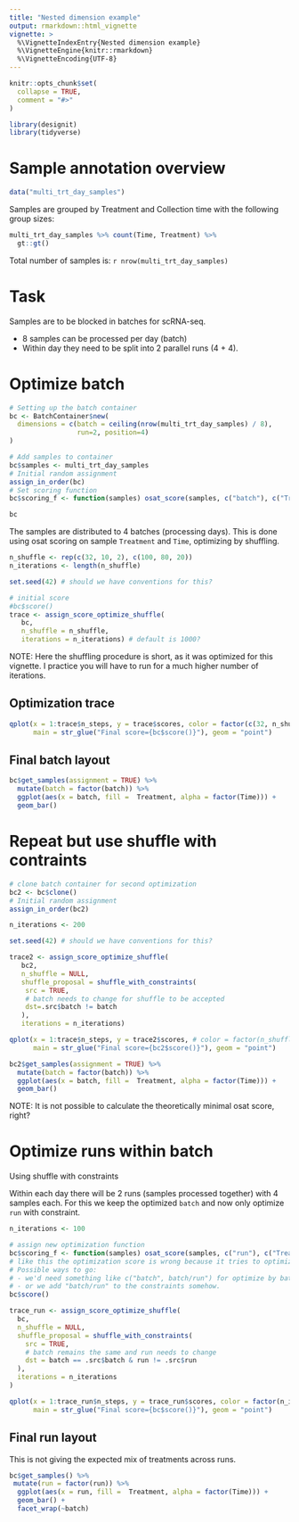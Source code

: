 ```yaml
---
title: "Nested dimension example"
output: rmarkdown::html_vignette
vignette: >
  %\VignetteIndexEntry{Nested dimension example}
  %\VignetteEngine{knitr::rmarkdown}
  %\VignetteEncoding{UTF-8}
---
```


```r
knitr::opts_chunk$set(
  collapse = TRUE,
  comment = "#>"
)
```

```r
library(designit)
library(tidyverse)
```


# Sample annotation overview

```r
data("multi_trt_day_samples")
```

Samples are grouped by Treatment and Collection time with the following group sizes:

```r
multi_trt_day_samples %>% count(Time, Treatment) %>% 
  gt::gt()
```

Total number of samples is: `r nrow(multi_trt_day_samples)`

# Task

Samples are to be blocked in batches for scRNA-seq. 

* 8 samples can be processed per day (batch)
* Within day they need to be split into 2 parallel runs (4 + 4). 

# Optimize batch

```r
# Setting up the batch container
bc <- BatchContainer$new(
  dimensions = c(batch = ceiling(nrow(multi_trt_day_samples) / 8), 
                 run=2, position=4)
)

# Add samples to container
bc$samples <- multi_trt_day_samples
# Initial random assignment
assign_in_order(bc)
# Set scoring function
bc$scoring_f <- function(samples) osat_score(samples, c("batch"), c("Treatment", "Time"))$score

bc
```

The samples are distributed to 4 batches (processing days).
This is done using osat scoring on sample `Treatment` and `Time`, optimizing by shuffling.

```r
n_shuffle <- rep(c(32, 10, 2), c(100, 80, 20)) 
n_iterations <- length(n_shuffle)

set.seed(42) # should we have conventions for this?

# initial score
#bc$score()
trace <- assign_score_optimize_shuffle(
   bc,
   n_shuffle = n_shuffle, 
   iterations = n_iterations) # default is 1000?
```

NOTE: Here the shuffling procedure is short, as it was optimized for this vignette. 
I practice you will have to run for a much higher number of iterations.

## Optimization trace 

```r
qplot(x = 1:trace$n_steps, y = trace$scores, color = factor(c(32, n_shuffle)), 
      main = str_glue("Final score={bc$score()}"), geom = "point")
```

## Final batch layout
```r
bc$get_samples(assignment = TRUE) %>%
  mutate(batch = factor(batch)) %>% 
  ggplot(aes(x = batch, fill =  Treatment, alpha = factor(Time))) + 
  geom_bar()
```

# Repeat but use shuffle with contraints 

```r

# clone batch container for second optimization
bc2 <- bc$clone()
# Initial random assignment
assign_in_order(bc2)

n_iterations <- 200

set.seed(42) # should we have conventions for this?

trace2 <- assign_score_optimize_shuffle(
   bc2,
   n_shuffle = NULL,
   shuffle_proposal = shuffle_with_constraints(
    src = TRUE,
    # batch needs to change for shuffle to be accepted
    dst=.src$batch != batch
   ),
   iterations = n_iterations)

qplot(x = 1:trace$n_steps, y = trace2$scores, # color = factor(n_shuffle), 
      main = str_glue("Final score={bc2$score()}"), geom = "point")

bc2$get_samples(assignment = TRUE) %>%
  mutate(batch = factor(batch)) %>% 
  ggplot(aes(x = batch, fill =  Treatment, alpha = factor(Time))) + 
  geom_bar()
```
NOTE: It is not possible to calculate the theoretically minimal osat score, right?

# Optimize runs within batch

Using shuffle with constraints

Within each day there will be 2 runs (samples processed together) with 4 samples each. 
For this we keep the optimized `batch` and now only optimize `run` with constraint.

```r
n_iterations <- 100

# assign new optimization function
bc$scoring_f <- function(samples) osat_score(samples, c("run"), c("Treatment", "Time"))$score
# like this the optimization score is wrong because it tries to optimize across Batches.
# Possible ways to go:
# - we'd need something like c("batch", batch/run") for optimize by batch and run within batch.
# - or we add "batch/run" to the constraints somehow.
bc$score()

trace_run <- assign_score_optimize_shuffle(
  bc,
  n_shuffle = NULL,
  shuffle_proposal = shuffle_with_constraints(
    src = TRUE,
    # batch remains the same and run needs to change
    dst = batch == .src$batch & run != .src$run
  ),
  iterations = n_iterations
)
```

```r
qplot(x = 1:trace_run$n_steps, y = trace_run$scores, color = factor(n_iterations), 
      main = str_glue("Final score={bc$score()}"), geom = "point")
```

## Final run layout

This is not giving the expected mix of treatments across runs.

```r

bc$get_samples() %>% 
 mutate(run = factor(run)) %>% 
  ggplot(aes(x = run, fill =  Treatment, alpha = factor(Time))) + 
  geom_bar() +
  facet_wrap(~batch)

```


<!-- # Optimize in one go? How -->

<!-- ... from here it's not working -->

<!-- ```{r} -->
<!-- # Setting up the batch container -->
<!-- bc <- BatchContainer$new( -->
<!--   dimensions = c(batch = ceiling(nrow(multi_trt_day_samples) / 8),  -->
<!--                  run=2, position=4) -->
<!-- ) -->

<!-- # Add sample_sheet to container -->
<!-- bc$samples <- multi_trt_day_samples -->
<!-- # Initial random assignment -->
<!-- assign_in_order(bc) -->
<!-- ``` -->

<!-- The samples are distributed to 4 batches (processing days). -->
<!-- This is done using osat scoring on sample `Treatment` and `Time`, optimizing by shuffling. -->

<!-- ```{r} -->
<!-- n_shuffle <- rep(c(32, 10, 5, 2), c(100, 100, 100, 100))  -->
<!-- #n_shuffle <- rep(c(32, 10, 5, 2), c(50, 50, 50, 200))  -->
<!-- n_iterations <- length(n_shuffle) -->

<!-- set.seed(42) # should we have conventions for this? -->

<!-- # Set scoring function -->
<!-- bc$scoring_f <- function(samples) osat_score(samples, c("batch", "run"), c("Treatment", "Time"))$score -->

<!-- # initial score -->
<!-- #bc$score() -->
<!-- trace <- assign_score_optimize_shuffle(bc,  -->
<!--                                        n_shuffle = n_shuffle,  -->
<!--                                        iterations = n_iterations) # can we simplify? -->
<!-- # final score -->
<!-- #bc$score() -->
<!-- ``` -->

<!-- ## Optimization trace -->

<!-- ```{r, fig.width=6, fig.height= 4} -->
<!-- qplot(x = 1:trace$n_steps, y = trace$scores, color = factor(c(32, n_shuffle)),  -->
<!--       main = str_glue("Final score={bc$score()}"), geom = "point") -->
<!-- ``` -->

<!-- ## Final batch layout -->
<!-- ```{r,  fig.width=6, fig.height= 4} -->
<!-- bc$get_samples(assignment = TRUE) %>% -->
<!--   mutate(batch = factor(batch)) %>%  -->
<!--   ggplot(aes(x = batch, fill =  Treatment, alpha = factor(Time))) +  -->
<!--   geom_bar() -->

<!-- bc$get_samples(assignment = TRUE) %>%  -->
<!--  mutate(run = factor(run)) %>%  -->
<!--   ggplot(aes(x = run, fill =  Treatment, alpha = factor(Time))) +  -->
<!--   geom_bar() + -->
<!--   facet_wrap(~batch) -->
<!-- ``` -->

